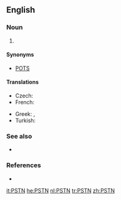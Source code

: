 ==English==

===Noun===
{{en-noun}}

# {{label|en|telecommunications}} {{initialism of|{{w|Public switched telephone network}}|lang=en}}

====Synonyms====
* [[POTS]]

====Translations====
{{trans-top|public switched telephone network}}
* Czech: {{t+|cs|VTS|m}}
* French: {{t+|fr|RTC|m}}
{{trans-mid}}
* Greek: {{t|el|ΔΜΤΔ|n|sc=Grek}}, {{t|el|Δημόσιο Μεταγωγικό Τηλεφωνικό Δίκτυο|n|sc=Grek}}
* Turkish: {{t+|tr|PSTN}}
{{trans-bottom}}

===See also===
* {{projectlink|wikipedia|Public switched telephone network}}

===References===
* {{pedia}}

[[it:PSTN]]
[[he:PSTN]]
[[nl:PSTN]]
[[tr:PSTN]]
[[zh:PSTN]]